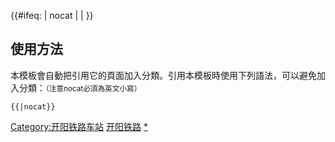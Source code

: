 {{鐵道路線| lua=1
| 模板名稱 = 开阳铁路
| 名稱 = [[开阳铁路]]
| 代表色 =  #0033c9
| Logo = [[File:China Railways.svg|17px]]
| 背景顏色 = #FFFFFF
| 車站列表 =小寨坝 ~ 天台站 (中国) ~ 大水沟 ~ 中心 ~ 楠木坪
}}<includeonly>{{#ifeq: {{{1}}} | nocat | <!--空--> | [[Category:开阳铁路车站]] }}</includeonly><noinclude>

==使用方法==
本模板會自動把引用它的頁面加入分類。引用本模板時使用下列語法，可以避免加入分類：<small>（注意nocat必須為英文小寫）</small>
 <nowiki>{{</nowiki>{{PAGENAME}}<nowiki>|nocat}}</nowiki>
[[Category:中國鐵路路線模板|开阳铁路]]
[[Category:开阳铁路车站|*]]
</noinclude>
